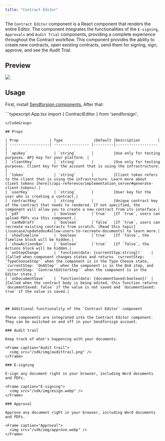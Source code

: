 ```yaml
---
title: "Contract Editor"
---
```


The `Contract Editor` component is a React component that renders the entire Editor. 
The component integrates the functionalities of the `E-signing`, `Approvals` and `Audit Trial` components, 
providing a complete experience throughout the Contract workflow. This component provides the ability to 
create new contracts, open existing contracts, send them for signing, sign, approve, and see the Audit Trial.

## Preview

<Frame caption="Editor">
  <img src="/sdk/img/editor.png" />
</Frame>

## Usage

First, install [Sendforsign components.](/sdk/introsdk#installation)
After that:

<CodeGroup>
```typescript App.tsx
import { ContractEditor } from 'sendforsign';

<ContractEditor
  token='YourClientToken'
/>
```
</CodeGroup>

## Props

| Prop              | Type              |Default |Description        |
| ------------------| ---------------- |---------|------------------- |
| `apiKey`            | `string`       |         |Use only for testing purposes. API key for your platform. |
| `clientKey`         | `string`       |         |Use only for testing purposes. Client key for the account that is using the infrastructure. |
| `token`             | `string`       |         |Client token refers to the client that is using the infrastructure. Learn more about client tokens [here](/api-reference/implementation_server#generate-client-tokens).|
| `userKey`           | `string`       |         |User key for the user who is creating a contract.|
| `contractKey`       | `string`       |         |Unique contract key of the contract that needs to rendered. If not specified, the component will allow you to create a new contract from its interface.|
| `pdf`               | `boolean`      |`true`   |If `true`, users can upload PDFs via this component.|
| `сanReDraft`        | `boolean`      |`false`  |If `true`, users can recreate existing contracts from scratch. [Read this topic](/usecase/updatedoc#allow-users-to-recreate-documents) to learn more.|
| `showTimeline`      | `boolean`      |`true`   |If `false`, the Timeline block will be hidden.|
| `showActionsBar`    | `boolean`      |`true`   |If `false`, tha Actions block will be hidden.|
| `onStepChange`      | `function(data: {currentStep:string})`    |   |Called when component changes states and returns `currentStep: 'TypeChooseStep'` when the component is in the Type Choose state, `currentStep: 'QnAStep'` when the component is in the QnA step, and `currentStep: 'ContractEditorStep'` when the component is in the Editor state.|
| `onDocumentSave`    | `function(data: {documentSaved:boolean})` |   |Called when the contract body is being edited, this function returns `documentSaved: false` if the value is not saved and `documentSaved: true` if the value is saved.|



## Additional functionality of the `Contract Editor` component

These components are integrated into the Contract Editor component. 
They can be switched on and off in your Sendforsign account.

### Audit trail

Keep track of what's happening with your documents.

<Frame caption="Audit trail">
  <img src="/sdk/img/audittrail.png" />
</Frame>

### E-signing

E-sign any document right in your browser, including Word documents and PDFs.

<Frame caption="E-signing">
  <img src="/sdk/img/esign.webp" />
</Frame>

### Approval

Approve any document right in your browser, including Word documents and PDFs.

<Frame caption="Approval">
  <img src="/sdk/img/approve.webp" />
</Frame>